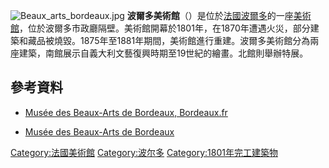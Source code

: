 {{no footnotes|time=2014-11-29T00:15:52+00:00}}
[[Image:Beaux_arts_bordeaux.jpg|thumb]]
'''波爾多美術館'''（{{lang-fr|Musée des Beaux-Arts de Bordeaux}}）是位於[[法國|法國]][[波爾多|波爾多]]的一座[[美術館|美術館]]，位於波爾多市政廳隔壁。美術館開幕於1801年，在1870年遭遇火災，部分建築和藏品被燒毀。1875年至1881年期間，美術館進行重建。波爾多美術館分為兩座建築，南館展示自義大利文藝復興時期至19世紀的繪畫。北館則舉辦特展。

== 參考資料 ==
{{commons|Category:Musée des Beaux-Arts de Bordeaux}}
*{{fr icon}} [http://www.culture.gouv.fr/culture/bordeaux/ Musée des Beaux-Arts de Bordeaux, Bordeaux.fr] {{Wayback|url=http://www.culture.gouv.fr/culture/bordeaux/ |date=20210407210343 }}
*{{fr icon}} [http://www.bordeaux.fr/ebx/portals/ebx.portal?_nfpb=true&_pageLabel=pgPresStand8&classofcontent=presentationStandard&id=63911 Musée des Beaux-Arts de Bordeaux] {{Wayback|url=http://www.bordeaux.fr/ebx/portals/ebx.portal?_nfpb=true&_pageLabel=pgPresStand8&classofcontent=presentationStandard&id=63911 |date=20121104014448 }}

[[Category:法國美術館|Category:法國美術館]]
[[Category:波尔多|Category:波尔多]]
[[Category:1801年完工建築物|Category:1801年完工建築物]]